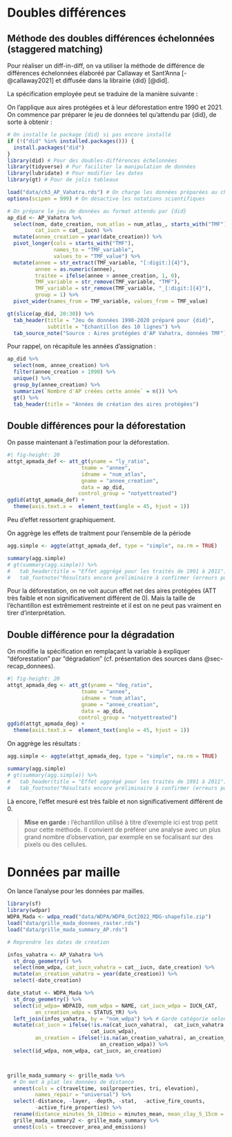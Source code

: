 # Doubles différences

## Méthode des doubles différences échelonnées (staggered matching)

Pour réaliser un diff-in-diff, on va utiliser la méthode de différence de différences échelonnées élaboréé par Callaway et Sant'Anna [-@callaway2021] et diffusée dans la librairie {did} [@did].

La spécification employée peut se traduire de la manière suivante :

On l'applique aux aires protégées et à leur déforestation entre 1990 et 2021. On commence par préparer le jeu de données tel qu'attendu par {did}, de sorte à obtenir :

```r
# On installe le package {did} si pas encore installé
if (!("did" %in% installed.packages())) {
  install.packages("did")
}
library(did) # Pour des doubles-différences échelonnées
library(tidyverse) # Pur faciliter la manipulation de données
library(lubridate) # Pour modifier les dates
library(gt) # Pour de jolis tableaux

load("data/ch3_AP_Vahatra.rds") # On charge les données préparées au chapitre 3
options(scipen = 999) # On désactive les notations scientifiques

# On prépare le jeu de données au format attendu par {did}
ap_did <- AP_Vahatra %>%
  select(nom, date_creation, num_atlas = num_atlas_, starts_with("TMF"),
         cat_iucn = cat__iucn) %>%
  mutate(annee_creation = year(date_creation)) %>%
  pivot_longer(cols = starts_with("TMF"), 
               names_to = "TMF_variable", 
               values_to = "TMF_value") %>%
  mutate(annee = str_extract(TMF_variable, "[:digit:]{4}"),
         annee = as.numeric(annee),
         traitee = ifelse(annee > annee_creation, 1, 0),
         TMF_variable = str_remove(TMF_variable, "TMF"),
         TMF_variable = str_remove(TMF_variable, "_[:digit:]{4}"),
         group = 1) %>%
  pivot_wider(names_from = TMF_variable, values_from = TMF_value)

gt(slice(ap_did, 20:30)) %>%
  tab_header(title = "Jeu de données 1990-2020 préparé pour {did}",
             subtitle = "Echantillon des 10 lignes") %>%
  tab_source_note("Source : Aires protégées d'AP Vahatra, données TMF")
```

Pour rappel, on récapitule les années d'assignation : 

```r
ap_did %>%
  select(nom, annee_creation) %>%
  filter(annee_creation > 1990) %>%
  unique() %>%
  group_by(annee_creation) %>%
  summarize(`Nombre d'AP créées cette année` = n()) %>%
  gt() %>%
  tab_header(title = "Années de création des aires protégées")
```


## Double différences pour la déforestation

On passe maintenant à l'estimation pour la déforestation.

```r
#| fig-height: 20
attgt_apmada_def <- att_gt(yname = "ly_ratio",
                        tname = "annee",
                        idname = "num_atlas",
                        gname = "annee_creation",
                        data = ap_did,
                       control_group = "notyettreated")
ggdid(attgt_apmada_def) +
  theme(axis.text.x =  element_text(angle = 45, hjust = 1))
```

Peu d'effet ressortent graphiquement. 

On aggrège les effets de traitment pour l'ensemble de la période
```r
agg.simple <- aggte(attgt_apmada_def, type = "simple", na.rm = TRUE)

summary(agg.simple)
# gt(summary(agg.simple)) %>%
#   tab_header(title = "Effet aggrégé pour les traités de 1991 à 2011") %>%
#   tab_footnote("Résultats encore préliminaire à confirmer (erreurs possibles)")

```

Pour la déforestation, on ne voit aucun effet net des aires protégées (ATT très faible et non significativement différent de 0). Mais la taille de l'échantillon est extrêmement restreinte et il est on ne peut pas vraiment en tirer d'interprétation.

## Double différence pour la dégradation

On modifie la spécification en remplaçant la variable à expliquer "déforestation" par "dégradation" (cf. présentation des sources dans @sec-recap_donnees).

```r
#| fig-height: 20
attgt_apmada_deg <- att_gt(yname = "deg_ratio",
                        tname = "annee",
                        idname = "num_atlas",
                        gname = "annee_creation",
                        data = ap_did,
                       control_group = "notyettreated")
ggdid(attgt_apmada_deg) +
  theme(axis.text.x =  element_text(angle = 45, hjust = 1))
```

On aggrège les résultats :

```r
agg.simple <- aggte(attgt_apmada_deg, type = "simple", na.rm = TRUE)

summary(agg.simple)
# gt(summary(agg.simple)) %>%
#   tab_header(title = "Effet aggrégé pour les traités de 1991 à 2011") %>%
#   tab_footnote("Résultats encore préliminaire à confirmer (erreurs possibles)")

```

Là encore, l'effet mesuré est très faible et non significativement différent de 0.

> **Mise en garde :** l'échantillon utilisé à titre d'exemple ici est trop petit pour cette méthode. Il convient de préférer une analyse avec un plus grand nombre d'observation, par exemple en se focalisant sur des pixels ou des cellules.

# Données par maille

On lance l'analyse pour les données par mailles. 
```r
library(sf)
library(wdpar)
WDPA_Mada <- wdpa_read("data/WDPA/WDPA_Oct2022_MDG-shapefile.zip")
load("data/grille_mada_donnees_raster.rds")
load("data/grille_mada_summary_AP.rds")

# Reprendre les dates de création

infos_vahatra <- AP_Vahatra %>%
  st_drop_geometry() %>%
  select(nom_wdpa, cat_iucn_vahatra = cat__iucn, date_creation) %>%
  mutate(an_creation_vahatra = year(date_creation)) %>%
  select(-date_creation)

date_statut <- WDPA_Mada %>%
  st_drop_geometry() %>%
  select(id_wdpa= WDPAID, nom_wdpa = NAME, cat_iucn_wdpa = IUCN_CAT, 
         an_creation_wdpa = STATUS_YR) %>%
  left_join(infos_vahatra, by = "nom_wdpa") %>% # Garde catégorie selon Vahatra
  mutate(cat_iucn = ifelse(!is.na(cat_iucn_vahatra),  cat_iucn_vahatra, 
                           cat_iucn_wdpa),
         an_creation = ifelse(!is.na(an_creation_vahatra), an_creation_vahatra, 
                              an_creation_wdpa)) %>%
  select(id_wdpa, nom_wdpa, cat_iucn, an_creation)



grille_mada_summary <- grille_mada %>%
  # On met à plat les données de distance
  unnest(cols = c(traveltime, soilproperties, tri, elevation),
         names_repair = "universal") %>%
  select(-distance, -layer, -depth, -stat,  -active_fire_counts, 
         -active_fire_properties) %>%
  rename(distance_minutes_5k_110mio = minutes_mean, mean_clay_5_15cm = mean) %>%
  grille_mada_summary2 <- grille_mada_summary %>%
  unnest(cols = treecover_area_and_emissions)


```
